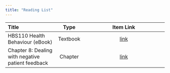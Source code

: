 ```yaml
---
title: "Reading List"
---
```


| Title                                             | Type    | Item Link                                             
|:--------------------------------------------------|:------:|:-------------------------------------------------------------------------------------:|
| HBS110 Health Behaviour (eBook)                   | Textbook    | [link](http://resourcelists.lib.deakin.edu.au/items/11EE4B12-C4F7-693E-044C-4D482CB4B227.html) |
| Chapter 8: Dealing with negative patient feedback | Chapter | [link](http://resourcelists.lib.deakin.edu.au/items/D693C280-E15C-A807-9792-3FAAB9280D77.html) |